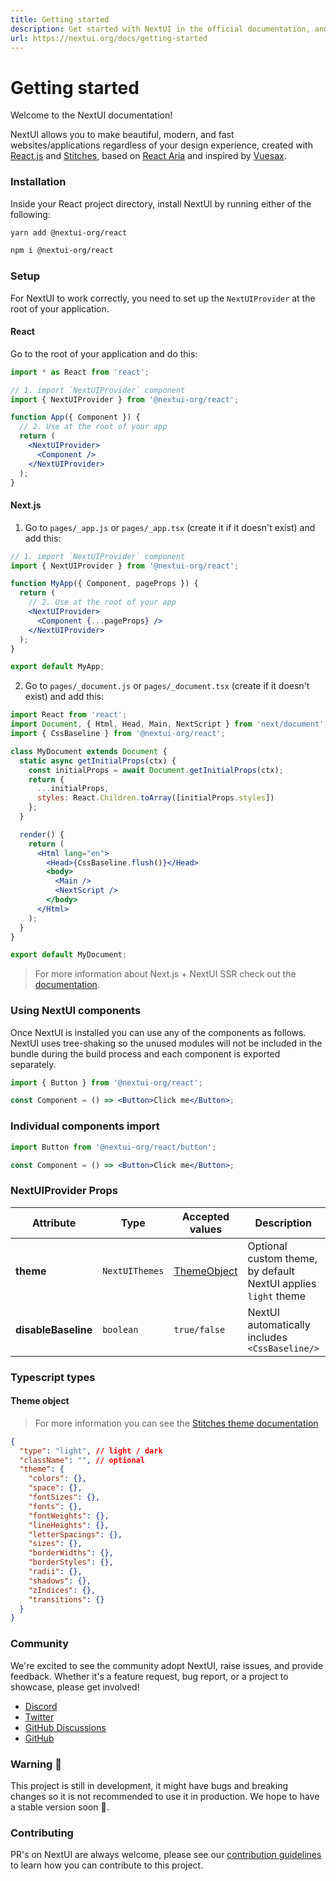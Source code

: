 ```yaml
---
title: Getting started
description: Get started with NextUI in the official documentation, and learn more about all our features!
url: https://nextui.org/docs/getting-started
---
```


# Getting started

Welcome to the NextUI documentation!

NextUI allows you to make beautiful, modern, and fast websites/applications regardless of your design experience, created with <a href="https://reactjs.org/" rel="noreferrer" target="_blank">React.js</a> and <a href="https://stitches.dev/" rel="noreferrer" target="_blank">
Stitches</a>, based on <a href="https://react-spectrum.adobe.com/react-aria/index.html" rel="noreferrer" target="_blank">
React Aria</a> and inspired by <a href="https://vuesax.com/" rel="noreferrer" target="_blank">Vuesax</a>.


<Spacer y={2}/>

<CarbonAd />

<Spacer y={2} />

### Installation

Inside your React project directory, install NextUI by running either of the following:

```bash
yarn add @nextui-org/react
```

```bash
npm i @nextui-org/react
```

<Spacer y={2} />

### Setup

For NextUI to work correctly, you need to set up the `NextUIProvider` at the root of your application.

#### React

Go to the root of your application and do this:

```jsx
import * as React from 'react';

// 1. import `NextUIProvider` component
import { NextUIProvider } from '@nextui-org/react';

function App({ Component }) {
  // 2. Use at the root of your app
  return (
    <NextUIProvider>
      <Component />
    </NextUIProvider>
  );
}
```

#### Next.js

1. Go to `pages/_app.js` or `pages/_app.tsx` (create it if it doesn't exist) and add this:

```jsx
// 1. import `NextUIProvider` component
import { NextUIProvider } from '@nextui-org/react';

function MyApp({ Component, pageProps }) {
  return (
    // 2. Use at the root of your app
    <NextUIProvider>
      <Component {...pageProps} />
    </NextUIProvider>
  );
}

export default MyApp;
```

2. Go to `pages/_document.js` or `pages/_document.tsx` (create if it doesn't exist) and add this:

```jsx
import React from 'react';
import Document, { Html, Head, Main, NextScript } from 'next/document';
import { CssBaseline } from '@nextui-org/react';

class MyDocument extends Document {
  static async getInitialProps(ctx) {
    const initialProps = await Document.getInitialProps(ctx);
    return {
      ...initialProps,
      styles: React.Children.toArray([initialProps.styles])
    };
  }

  render() {
    return (
      <Html lang="en">
        <Head>{CssBaseline.flush()}</Head>
        <body>
          <Main />
          <NextScript />
        </body>
      </Html>
    );
  }
}

export default MyDocument;
```

> For more information about Next.js + NextUI SSR check out the [documentation](/docs/guide/nextui-plus-nextjs).

<Spacer y={2} />

### Using NextUI components

Once NextUI is installed you can use any of the components as follows.
NextUI uses tree-shaking so the unused modules will not be included in the bundle during the build process and
each component is exported separately.

```jsx
import { Button } from '@nextui-org/react';

const Component = () => <Button>Click me</Button>;
```

<Spacer y={2} />

### Individual components import

```jsx
import Button from '@nextui-org/react/button';

const Component = () => <Button>Click me</Button>;
```

<Spacer y={2} />

### NextUIProvider Props

| Attribute           | Type           | Accepted values              | Description                                                    | Default |
| ------------------- | -------------- | ---------------------------- | -------------------------------------------------------------- | ------- |
| **theme**           | `NextUIThemes` | [ThemeObject](#theme-object) | Optional custom theme, by default NextUI applies `light` theme | -       |
| **disableBaseline** | `boolean`      | `true/false`                 | NextUI automatically includes `<CssBaseline/>`                 | `false` |

<Spacer y={2} />

### Typescript types

<Spacer y={1} />

#### Theme object

> For more information you can see the [Stitches theme documentation](https://stitches.dev/docs/api#theme)

```json
{
  "type": "light", // light / dark
  "className": "", // optional
  "theme": {
    "colors": {},
    "space": {},
    "fontSizes": {},
    "fonts": {},
    "fontWeights": {},
    "lineHeights": {},
    "letterSpacings": {},
    "sizes": {},
    "borderWidths": {},
    "borderStyles": {},
    "radii": {},
    "shadows": {},
    "zIndices": {},
    "transitions": {}
  }
}
```

<Spacer y={2} />

### Community

We're excited to see the community adopt NextUI, raise issues, and provide feedback.
Whether it's a feature request, bug report, or a project to showcase, please get involved!

- [Discord](https://discord.gg/9b6yyZKmH4)
- [Twitter](https://twitter.com/getnextui)
- [GitHub Discussions](https://github.com/nextui-org/nextui/discussions)
- [GitHub](https://github.com/nextui-org/nextui)

<Spacer y={2} />

### Warning 🚧
This project is still in development, it might have bugs and breaking changes so it is not recommended to use it in production. We hope to have a stable version soon 🚀.

<Spacer y={2} />

### Contributing

PR's on NextUI are always welcome, please see our [contribution guidelines](https://github.com/nextui-org/nextui/blob/main/CONTRIBUTING.MD) to learn how you can contribute to this project.
